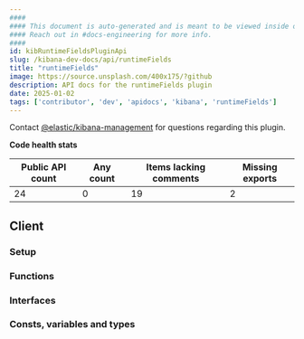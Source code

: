 ```yaml
---
####
#### This document is auto-generated and is meant to be viewed inside our experimental, new docs system.
#### Reach out in #docs-engineering for more info.
####
id: kibRuntimeFieldsPluginApi
slug: /kibana-dev-docs/api/runtimeFields
title: "runtimeFields"
image: https://source.unsplash.com/400x175/?github
description: API docs for the runtimeFields plugin
date: 2025-01-02
tags: ['contributor', 'dev', 'apidocs', 'kibana', 'runtimeFields']
---
```




Contact [@elastic/kibana-management](https://github.com/orgs/elastic/teams/kibana-management) for questions regarding this plugin.

**Code health stats**

| Public API count  | Any count | Items lacking comments | Missing exports |
|-------------------|-----------|------------------------|-----------------|
| 24 | 0 | 19 | 2 |

## Client

### Setup
<DocDefinitionList data={[runtimeFieldsObj.client.setup]}/>

### Functions
<DocDefinitionList data={runtimeFieldsObj.client.functions}/>

### Interfaces
<DocDefinitionList data={runtimeFieldsObj.client.interfaces}/>

### Consts, variables and types
<DocDefinitionList data={runtimeFieldsObj.client.misc}/>

